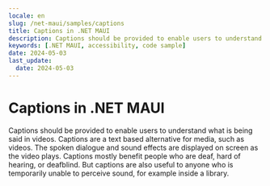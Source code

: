 ```yaml
---
locale: en
slug: /net-maui/samples/captions
title: Captions in .NET MAUI
description: Captions should be provided to enable users to understand what is being said in videos.
keywords: [.NET MAUI, accessibility, code sample]
date: 2024-05-03
last_update:
  date: 2024-05-03
---
```


# Captions in .NET MAUI

Captions should be provided to enable users to understand what is being said in videos. Captions are a text based alternative for media, such as videos. The spoken dialogue and sound effects are displayed on screen as the video plays. Captions mostly benefit people who are deaf, hard of hearing, or deafblind. But captions are also useful to anyone who is temporarily unable to perceive sound, for example inside a library.

<CodeSample id="media-captions" platform="net-maui" locale="en"/>
